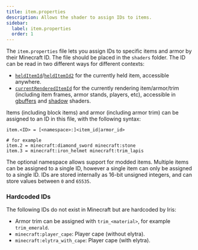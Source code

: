 ```yaml
---
title: item.properties
description: Allows the shader to assign IDs to items.
sidebar:
  label: item.properties
  order: 1
---
```


The `item.properties` file lets you assign IDs to specific items and armor by their Minecraft ID. The file should be placed in the `shaders` folder. The ID can be read in two different ways for different contexts:
- [`heldItemId`](/current/reference/uniforms/id/#helditemid)/[`heldItemId2`](/current/reference/uniforms/id/#helditemid2) for the currently held item, accessible anywhere.
- [`currentRenderedItemId`](/current/reference/uniforms/id/#currentrendereditemid) for the currently rendering item/armor/trim (including item frames, armor stands, players, etc), accessible in [gbuffers](/current/reference/programs/gbuffers/) and [shadow](/current/reference/programs/shadow/) shaders.

Items (including block items) and armor (including armor trim) can be assigned to an ID in this file, with the following syntax:
```properties title=item.properties
item.<ID> = [<namespace>:]<item_id|armor_id>

# for example
item.2 = minecraft:diamond_sword minecraft:stone
item.3 = minecraft:iron_helmet minecraft:trim_lapis
```

The optional namespace allows support for modded items. Multiple items can be assigned to a single ID, however a single item can only be assigned to a single ID. IDs are stored internally as 16-bit unsigned integers, and can store values between `0` and `65535`.

### Hardcoded IDs
The following IDs do not exist in Minecraft but are hardcoded by Iris:
- Armor trim can be assigned with `trim_<material>`, for example `trim_emerald`.
- `minecraft:player_cape`: Player cape (without elytra).
- `minecraft:elytra_with_cape`: Player cape (with elytra).